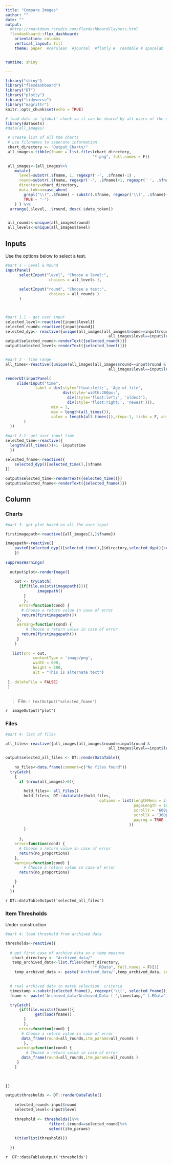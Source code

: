 ```yaml
---
title: "Compare Images"
author: ""
date: ""
output: 
  #http://rmarkdown.rstudio.com/flexdashboard/layouts.html
  flexdashboard::flex_dashboard:
    orientation: columns 
    vertical_layout: fill
    theme: paper  #cerulean  #journal  #flatly #  readable # spacelab  #paper


runtime: shiny

---
```

<!-- set up -->

```r
library("shiny")
library("flexdashboard")
library("DT")
library("plotly")
library("tidyverse")
library("magrittr")
knitr::opts_chunk$set(echo = TRUE)
```

```r
# load data in 'global' chunk so it can be shared by all users of the dashboard
library(datasets)
#data(all_images)
```

```r
 # create list of all the charts
 # use filenames to seperate information
 chart_directory <- "Output_Charts/"
 all_images<-tibble(fname = list.files(chart_directory, 
                                      "*.png", full.names = F))

 all_images<-{all_images%>%
    mutate(
      level=substr(.$fname, 1, regexpr('-', .$fname)-1) ,
      round=substr(.$fname, regexpr('-', .$fname)+1, regexpr(' ', .$fname)-1) ,
      directory=chart_directory,
      data_token=case_when(
        grepl("\\(",.$fname) ~ substr(.$fname, regexpr('\\(', .$fname)+1, regexpr('\\)', .$fname)-1) ,
        TRUE ~ "-")
    ) } %>%
  arrange(.$level, .$round, desc(.$data_token))


 all_rounds<-unique(all_images$round)
 all_levels<-unique(all_images$level)

```

Inputs {.sidebar data-width=300}
-----------------------------------------------------------------------
Use the options below to select a test.
```r

#part 1 - Level & Round
inputPanel(
      selectInput("level", "Choose a level:",
                   choices = all_levels ),
      
      selectInput("round", "Choose a test:",
                   choices = all_rounds )
      )



#part 1.1 - get user input
selected_level<-reactive({input$level})
selected_round<-reactive({input$round})
selected_dyp<- reactive({unique(all_images[all_images$round==input$round &
                                             all_images$level==input$level ,])})
output$selected_round<-renderText({selected_round()})
output$selected_level<-renderText({selected_level()})


#part 2 - time range
all_times<-reactive({unique(all_images[all_images$round==input$round &
                                             all_images$level==input$level, ]$data_token)})

renderUI(inputPanel(
     sliderInput("time", 
             label = div(style='float:left;', 'Age of file',
                         div(style='width:200px;', 
                           div(style='float:left;', 'oldest'), 
                           div(style='float:right;', 'newest'))),
                    min = 1,
                    max = length(all_times()),
                    value = length(all_times()),step=-1, ticks = F, animate = T, width = '500px'
        )
  ))
  
#part 2.1- get user input time
selected_time<-reactive({
  length(all_times())+1 -input$time
  })

selected_fname<-reactive({
    selected_dyp()[selected_time(),]$fname
})
  
output$selected_time<-renderText({selected_time()})
output$selected_fname<-renderText({selected_fname()})
```


Column  {.tabset}
-------------------------------------

### Charts 
```r

#part 3- get plot based on all the user input

firstimagepath<-reactive({all_images[1,]$fname})

imagepath<-reactive({
    paste0(selected_dyp()[selected_time(),]$directory,selected_dyp()[selected_time(),]$fname)
    })
  
suppressWarnings(
    
  output$plot<-renderImage({
  
    out <- tryCatch(
      {if(file.exists(imagepath())){
              imagepath()
        }
        },
      error=function(cond) {
       # Choose a return value in case of error
       return(firstimagepath())
     },
     warning=function(cond) {
         # Choose a return value in case of error
       return(firstimagepath())
     }
    )
   
   list(src = out,
            contentType = 'image/png',
            width = 600,
            height = 500,
            alt = "This is alternate text")
   
 }, deleteFile = FALSE)
 )
 
```
> File: `r textOutput("selected_fname")`

`r  imageOutput("plot") `


### Files

```r

#part 4- list of files  

all_files<-reactive({all_images[all_images$round==input$round &
                                             all_images$level==input$level, ]})

output$selected_all_files <- DT::renderDataTable({
 
    no_files<-data.frame(comment=c("No files found"))
  tryCatch(
    { 
      if (nrow(all_images)>0){
        
        hold_files<- all_files()
        hold_files<- DT::datatable(hold_files, 
                                         options = list(lengthMenu = c(100, 30, 50),
                                                        pageLength = 10,
                                                        scrollY = '600px',
                                                        scrollX = '300px',
                                                        paging = TRUE
                                                      ))
        }
 
      },
    error=function(cond) {
      # Choose a return value in case of error
      return(no_proportions)
    },
    warning=function(cond) {
        # Choose a return value in case of error 
      return(no_proportions)

    }
   )
  })

```
`r DT::dataTableOutput('selected_all_files')`

### Item Thresholds

Under construction
```r
 
#part 4- load threshold from archived data

thresholds<-reactive({ 
  
  # get first case of archive data as a temp measure
   chart_directory <- "Archived_data/"
   temp_archived_data<-list.files(chart_directory, 
                                      "*.RData", full.names = F)[1]
    temp_archived_data <- paste('Archived_data/',temp_archived_data, sep="")
 

  # real archived data to match selection  criteria
  timestamp <-substr(selected_fname(), regexpr('\\(', selected_fname())+1, regexpr('\\)', selected_fname())-1) 
  fname <- paste('Archived_data/Archived_Data ( ',timestamp," ).RData", sep="")

  tryCatch(
      {if(file.exists(fname)){
             get(load(fname))
        }
        },
      error=function(cond) {
       # Choose a return value in case of error
       data_frame(round=all_rounds,itm_params=all_rounds )   
        },
     warning=function(cond) {
         # Choose a return value in case of error
       data_frame(round=all_rounds,itm_params=all_rounds )   
     }
    )

  
  
})

output$thresholds <- DT::renderDataTable({
 
    selected_round<-input$round
    selected_level<-input$level
    
    threshold <- thresholds()%>%
                   filter(.$round==selected_round)%>%
                   select(itm_params)
     
    t(t(unlist(threshold)))
     
  })

```
`r  DT::dataTableOutput('thresholds')`
